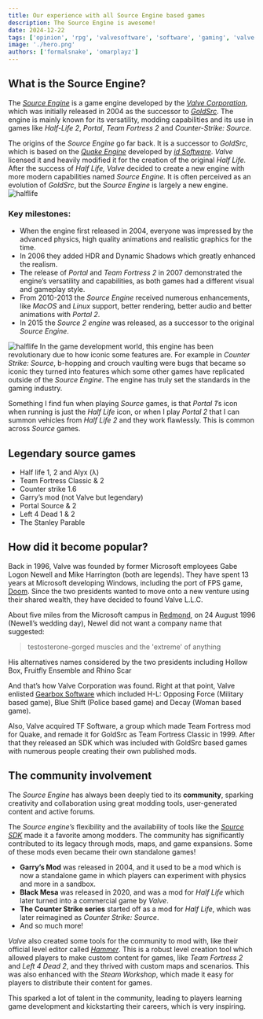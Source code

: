 ```yaml
---
title: Our experience with all Source Engine based games
description: The Source Engine is awesome! 
date: 2024-12-22
tags: ['opinion', 'rpg', 'valvesoftware', 'software', 'gaming', 'valve', 'half-life', 'source-engine', 'goldsrc', 'havok', 'tfc', 'tf2', 'portal', 'portal2', 'gordonfreeman', 'chell']
image: './hero.png'
authors: ['formalsnake', 'omarplayz']
---
```

## What is the Source Engine?

The [*Source Engine*](https://en.wikipedia.org/wiki/Source_\(game_engine\)) is a game engine developed by the *[Valve Corporation](https://www.valvesoftware.com/en/)*, which was initially released in 2004 as the successor to [*GoldSrc*](https://en.wikipedia.org/wiki/GoldSrc). The engine is mainly known for its versatility, modding capabilities and its use in games like *Half-Life 2*, *Portal*, *Team Fortress 2* and *Counter-Strike: Source*.

The origins of the *Source Engine* go far back. It is a successor to *GoldSrc*, which is based on the [*Quake Engine*](https://en.wikipedia.org/wiki/Quake_engine) developed by [*id Software*](http://www.idsoftware.com/). *Valve* licensed it and heavily modified it for the creation of the original *Half Life.* After the success of *Half Life, Valve* decided to create a new engine with more modern capabilities named *Source Engine.* It is often perceived as an evolution of *GoldSrc*, but the *Source Engine* is largely a new engine.  
![halflife](./image2.png)

### Key milestones:

* When the engine first released in 2004, everyone was impressed by the advanced physics, high quality animations and realistic graphics for the time.   
* In 2006 they added HDR and Dynamic Shadows which greatly enhanced the realism.  
* The release of *Portal* and *Team Fortress 2* in 2007 demonstrated the engine’s versatility and capabilities, as both games had a different visual and gameplay style.  
* From 2010-2013 the *Source Engine* received numerous enhancements, like *MacOS* and *Linux* support, better rendering, better audio and better animations with *Portal 2*.  
* In 2015 the *Source 2 engine* was released, as a successor to the original *Source Engine*.

![halflife](./image1.png)
In the game development world, this engine has been revolutionary due to how iconic some features are. For example in *Counter Strike: Source*, b-hopping and crouch vaulting were bugs that became so iconic they turned into features which some other games have replicated outside of the *Source Engine*. The engine has truly set the standards in the gaming industry.

Something I find fun when playing *Source* games, is that *Portal 1*’s icon when running is just the *Half Life* icon, or when I play *Portal 2* that I can summon vehicles from *Half Life 2* and they work flawlessly. This is common across *Source* games.

## Legendary source games

- Half life 1, 2 and Alyx (λ)  
- Team Fortress Classic & 2  
- Counter strike 1.6  
- Garry’s mod (not Valve but legendary)   
- Portal Source & 2  
- Left 4 Dead 1 & 2  
- The Stanley Parable

## How did it become popular?

Back in 1996, Valve was founded by former Microsoft employees Gabe Logon Newell and Mike Harrington (both are legends). They have spent 13 years at Microsoft developing Windows, including the port of FPS game, [Doom](https://en.wikipedia.org/wiki/Doom_\(1993_video_game\)). Since the two presidents wanted to move onto a new venture using their shared wealth, they have decided to found Valve L.L.C.

About five miles from the Microsoft campus in [Redmond](https://en.wikipedia.org/wiki/Redmond,_Washington), on 24 August 1996 (Newell’s wedding day), Newel did not want a company name that suggested:

> testosterone-gorged muscles and the 'extreme' of anything

His alternatives names considered by the two presidents including Hollow Box, Fruitfly Ensemble and Rhino Scar

And that’s how Valve Corporation was found. Right at that point, Valve enlisted [Gearbox Software](https://en.wikipedia.org/wiki/Gearbox_Software) which included H-L: Opposing Force (Military based game), Blue Shift (Police based game) and Decay (Woman based game).

Also, Valve acquired TF Software, a group which made Team Fortress mod for Quake, and remade it for GoldSrc as Team Fortress Classic in 1999\. After that they released an SDK which was included with GoldSrc based games with numerous people creating their own published mods.

## The community involvement

The *Source Engine* has always been deeply tied to its **community**, sparking creativity and collaboration using great modding tools, user-generated content and active forums.

The *Source engine’s* flexibility and the availability of tools like the [*Source SDK*](https://en.wikipedia.org/wiki/Source_\(game_engine\)#Source_SDK) made it a favorite among modders. The community has significantly contributed to its legacy through mods, maps, and game expansions. Some of these mods even became their own standalone games\!

- **Garry’s Mod** was released in 2004, and it used to be a mod which is now a standalone game in which players can experiment with physics and more in a sandbox.  
- **Black Mesa** was released in 2020, and was a mod for *Half Life* which later turned into a commercial game by *Valve*.  
- **The Counter Strike series** started off as a mod for *Half Life*, which was later reimagined as *Counter Strike: Source*.  
- And so much more\!

*Valve* also created some tools for the community to mod with, like their official level editor called [*Hammer*](https://developer.valvesoftware.com/wiki/Valve_Hammer_Editor). This is a robust level creation tool which allowed players to make custom content for games, like *Team Fortress 2* and *Left 4 Dead 2*, and they thrived with custom maps and scenarios. This was also enhanced with the *Steam Workshop*, which made it easy for players to distribute their content for games.

This sparked a lot of talent in the community, leading to players learning game development and kickstarting their careers, which is very inspiring.
